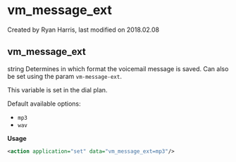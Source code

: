 
# vm_message_ext 

 Created by  Ryan Harris, last modified on 2018.02.08

## vm_message_ext

string Determines in which format the voicemail message is saved. Can also be set using the param `vm-message-ext`.

This variable is set in the dial plan.

Default available options:

* `mp3`
* `wav`

**Usage**

```xml
<action application="set" data="vm_message_ext=mp3"/>
```


